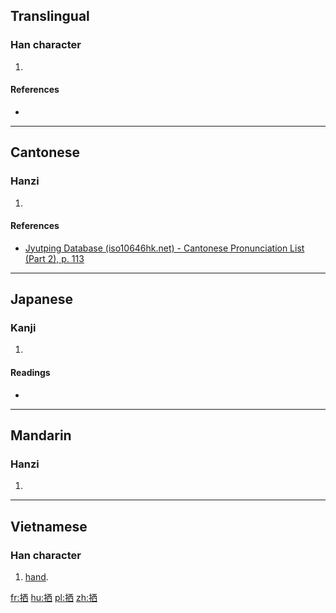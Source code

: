 ==Translingual==

===Han character===
{{Han char|rn=64|rad=手|as=06|sn=9|four=|canj=QMCW|ids=⿰扌西}}

# {{defn|Han|sort=手06}}

====References====
* {{Han ref|kx=0427.170|dkj=11986|dj=0776.140|hdz=31867.070|uh=62EA|ud=25322}}

----

==Cantonese==

===Hanzi===
{{yue-hanzi|jyut=[[cin1]]|y=chin1}}

# {{defn|lang=yue|sort=手06}}

====References====
* [http://www.iso10646hk.net/jp/document/download.jsp Jyutping Database (iso10646hk.net) - Cantonese Pronunciation List (Part 2), p. 113]

----

==Japanese==

===Kanji===
{{ja-kanji|grade=|rs=手06}}

# {{defn|lang=ja|sort=手06}}

====Readings====
* {{ja-readings|on=[[せん]] (sen), [[い]] (i)|kun=[[うつる]] (utsuru)}}

----

==Mandarin==

===Hanzi===
{{cmn-hanzi|pin=[[qiān]] ([[qian1]]), [[kuò]] ([[kuo4]])|wg=ch'ien<sup>1</sup>, k'uo<sup>4</sup>}}

# {{defn|lang=cmn|sort=手06}}

----

==Vietnamese==

===Han character===
{{vi-hantu|tay|rs=手06}}

#[[hand]].

[[fr:拪]]
[[hu:拪]]
[[pl:拪]]
[[zh:拪]]